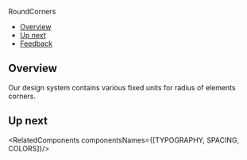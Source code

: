 
<Meta
  title="Foundations/Round Corners"
/>

<ComponentNameDecorator withFoundationBackground>
  RoundCorners
</ComponentNameDecorator>

- [Overview](#overview)
- [Up next](#up-next)
- [Feedback](#feedback)

## Overview
Our design system contains various fixed units for radius of elements corners.
<div className={classes["rounded-corners-container"]}>
  <CornersSettings title="Small" bullets={["Forms", "Buttons", "Check boxes", "Selected mark", "Tooltips etc..."]} >
    <RoundedCorner roundedCornerSize="small" number="4"/>
  </CornersSettings>
  <CornersSettings title="Medium" bullets={["Dropdown", "Popovers", "Attention box", "Updates"]} >
    <RoundedCorner roundedCornerSize="medium" number="8"/>
  </CornersSettings>
  <CornersSettings title="Large" bullets={["Popups"]} >
    <RoundedCorner roundedCornerSize="big" number="16"/>
  </CornersSettings>
</div>

## Up next
<RelatedComponents componentsNames={[TYPOGRAPHY, SPACING, COLORS]}/>
